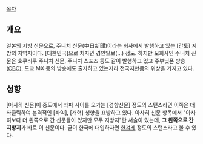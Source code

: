 [[목차]]
== 개요 ==
일본의 지방 신문으로, 주니치 신문(中日新聞)이라는 회사에서 발행하고 있는 [간토] 지방의 지역지이다. [대한민국]으로 치자면 경인일보(...) 정도. 하지만 모회사인 주니치 신문은 호쿠리쿠 주니치 신문, 주니치 스포츠 등도 같이 발행하고 있고 주부닛폰 방송 ([[CBC]]), 도쿄 MX 등의 방송에도 출자하고 있는지라 전국지만큼의 위상을 가지고 있다.

== 성향 ==
[아사히 신문]이 중도에서 좌파 사이를 오가는 [경향신문] 정도의 스탠스라면 이쪽은 더 좌클릭하여 본격적인 [좌익], [개혁] 성향을 표방하고 있다. 아사히 신문 항목에서 "아사히보다 더 왼쪽으로 간 신문들이 있지만 모두 지방지"란 서술이 있는데, '''그 왼쪽으로 간 지방지'''가 바로 이 신문이다. 굳이 한국에 대입하자면 [[한겨레]] 정도의 스탠스라고 볼 수 있다.
